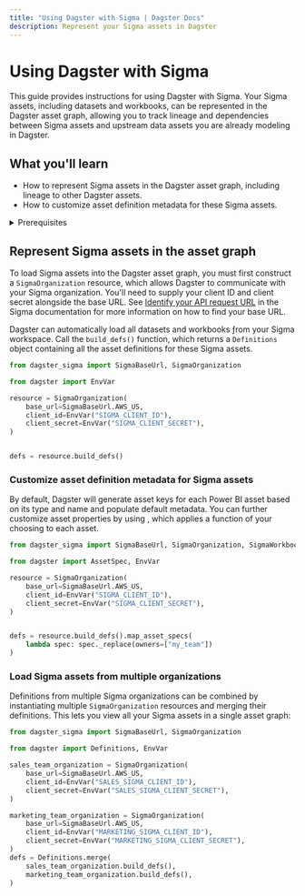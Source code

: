 ```yaml
---
title: "Using Dagster with Sigma | Dagster Docs"
description: Represent your Sigma assets in Dagster
---
```


# Using Dagster with Sigma

<ExperimentalCallout />

This guide provides instructions for using Dagster with Sigma. Your Sigma assets, including datasets and workbooks, can be represented in the Dagster asset graph, allowing you to track lineage and dependencies between Sigma assets and upstream data assets you are already modeling in Dagster.

## What you'll learn

- How to represent Sigma assets in the Dagster asset graph, including lineage to other Dagster assets.
- How to customize asset definition metadata for these Sigma assets.

<details>
  <summary>Prerequisites</summary>

- Familiarity with asset definitions and the Dagster asset graph
- Familiarity with Dagster resources
- Familiarity with Sigma concepts, like datasets and workbooks
- A Sigma organization
- A Sigma client ID and client secret. For more information, see [Generate API client credentials](https://help.sigmacomputing.com/reference/generate-client-credentials#generate-api-client-credentials) in the Sigma documentation.

</details>

## Represent Sigma assets in the asset graph

To load Sigma assets into the Dagster asset graph, you must first construct a `SigmaOrganization` resource, which allows Dagster to communicate with your Sigma organization. You'll need to supply your client ID and client secret alongside the base URL. See [Identify your API request URL](https://help.sigmacomputing.com/reference/get-started-sigma-api#identify-your-api-request-url) in the Sigma documentation for more information on how to find your base URL.

Dagster can automatically load all datasets and workbooks ƒrom your Sigma workspace. Call the `build_defs()` function, which returns a `Definitions` object containing all the asset definitions for these Sigma assets.

```python file=/integrations/sigma/representing-sigma-assets.py
from dagster_sigma import SigmaBaseUrl, SigmaOrganization

from dagster import EnvVar

resource = SigmaOrganization(
    base_url=SigmaBaseUrl.AWS_US,
    client_id=EnvVar("SIGMA_CLIENT_ID"),
    client_secret=EnvVar("SIGMA_CLIENT_SECRET"),
)


defs = resource.build_defs()
```

### Customize asset definition metadata for Sigma assets

By default, Dagster will generate asset keys for each Power BI asset based on its type and name and populate default metadata. You can further customize asset properties by using <PyObject object="Definitions" method="map_asset_specs" />, which applies a function of your choosing to each asset.

```python file=/integrations/sigma/customize-sigma-asset-defs.py
from dagster_sigma import SigmaBaseUrl, SigmaOrganization, SigmaWorkbook

from dagster import AssetSpec, EnvVar

resource = SigmaOrganization(
    base_url=SigmaBaseUrl.AWS_US,
    client_id=EnvVar("SIGMA_CLIENT_ID"),
    client_secret=EnvVar("SIGMA_CLIENT_SECRET"),
)


defs = resource.build_defs().map_asset_specs(
    lambda spec: spec._replace(owners=["my_team"])
)
```

### Load Sigma assets from multiple organizations

Definitions from multiple Sigma organizations can be combined by instantiating multiple `SigmaOrganization` resources and merging their definitions. This lets you view all your Sigma assets in a single asset graph:

```python file=/integrations/sigma/multiple-sigma-organizations.py
from dagster_sigma import SigmaBaseUrl, SigmaOrganization

from dagster import Definitions, EnvVar

sales_team_organization = SigmaOrganization(
    base_url=SigmaBaseUrl.AWS_US,
    client_id=EnvVar("SALES_SIGMA_CLIENT_ID"),
    client_secret=EnvVar("SALES_SIGMA_CLIENT_SECRET"),
)

marketing_team_organization = SigmaOrganization(
    base_url=SigmaBaseUrl.AWS_US,
    client_id=EnvVar("MARKETING_SIGMA_CLIENT_ID"),
    client_secret=EnvVar("MARKETING_SIGMA_CLIENT_SECRET"),
)
defs = Definitions.merge(
    sales_team_organization.build_defs(),
    marketing_team_organization.build_defs(),
)
```
